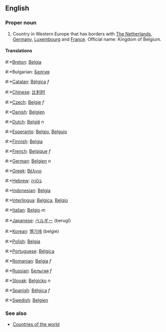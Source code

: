 ==English==

===Proper noun===

# Country in Western Europe that has borders with [[The Netherlands]], [[Germany]], [[Luxembourg]] and [[France]]. Official name: Kingdom of Belgium.

====Translations====
#:*[[Breton]]: [[Belgia]]
#:*Bulgarian: [[Белгия]]
#:*[[Catalan]]: [[Bèlgica]] ''f''
#:*[[Chinese]]: [[比利时]]
#:*[[Czech]]: [[Belgie]] ''f''
#:*[[Danish]]: [[Belgien]]
#:*[[Dutch]]: [[België]] ''n''
#:*[[Esperanto]]: [[Belgio]], [[Belgujo]]
#:*[[Finnish]]: [[Belgia]]
#:*[[French]]: [[Belgique]] ''f''
#:*[[German]]: [[Belgien]] ''n''
#:*[[Greek]]: [[Βέλγιο]]
#:*[[Hebrew]]: [[בלגיה]]
#:*[[Indonesian]]: [[Belgia]]
#:*[[Interlingua]]: [[Belgica]], [[Belgio]]
#:*[[Italian]]: [[Belgio]] ''m''
#:*[[Japanese]]: [[ベルギー]] (berugī)
#:*[[Korean]]: [[벨기에]] (belgie)
#:*[[Polish]]: [[Belgia]]
#:*[[Portuguese]]: [[Bélgica]]
#:*[[Romanian]]: [[Belgia]] ''f''
#:*[[Russian]]: [[Бельгия]] ''f''
#:*[[Slovak]]: [[Belgicko]] ''n''
#:*[[Spanish]]: [[Bélgica]] ''f''
#:*[[Swedish]]: [[Belgien]]

===See also===
*[[Countries of the world]]